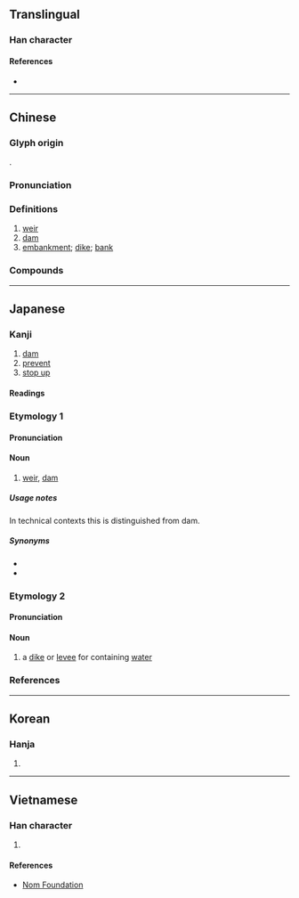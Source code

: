 {{character info}}
==Translingual==

===Han character===
{{Han char|rn=32|rad=土|as=09|sn=12|four=41114|canj=GSAV|ids=⿰土匽}}

====References====
* {{Han ref|kx=0234.040|dkj=05274|dj=0471.120|hdz=10461.050|uh=5830|ud=22576|bh=B3F7|bd=46071}}

----

==Chinese==
{{zh-forms}}

===Glyph origin===
{{Han etym}}
{{Han compound|土|匽|ls=psc|c1=s|c2=p|t1=earth, ground}}.

===Pronunciation===
{{zh-pron
|m=yàn
|c=jin2
|mn=ml:iàn
|w=2i
|mc=y
|oc=y
|cat=n
}}

===Definitions===
{{zh-hanzi}}

# [[weir]]
# [[dam]]
# [[embankment]]; [[dike]]; [[bank]]

===Compounds===
{{zh-der|埭堰|堰塞湖|塘堰|都江堰|新堰|大堰壋|鴨堰橋|長堰|孫堰|荷花堰|肖堰|大堰|大堰角|堰坡|高家堰|付家堰|十堰|二堰|五堰|化龍堰|蔣家堰|金堰|白家堰|河堰}}

----

==Japanese==

===Kanji===
{{ja-kanji|grade=|rs=土09}}

# [[dam]]
# [[prevent]]
# [[stop up]]

====Readings====
{{ja-readings
|goon=えん
|kanon=えん
|kun=せき-, せ-く
}}

===Etymology 1===
{{wikipedia|lang=ja}}
{{ja-kanjitab|せき|yomi=k}}
{{rfe|ja}}

====Pronunciation====
{{ja-pron|yomi=k|せき|acc=1|acc_ref=DJR,NHK}}

====Noun====
{{ja-noun|せき}}

# [[weir]], [[dam]]

=====Usage notes=====
In technical contexts this is distinguished from dam.

=====Synonyms=====
* {{ja-r|ダム||[[dam]]}}
* {{ja-r|堰堤|えんてい|[[dam]]}}

===Etymology 2===
{{ja-kanjitab|い|yomi=k}}

====Pronunciation====
{{ja-pron|い|y=k|acc=1|acc_ref=DJR}}

====Noun====
{{ja-noun|い|hhira=ゐ}}

# a [[dike]] or [[levee]] for containing [[water]]

===References===
<references/>

----

==Korean==

===Hanja===
{{ko-hanja|hangeul=언|rv=eon|mr=ŏn}}

# {{rfdef|ko|sort=土09}}

----

==Vietnamese==

===Han character===
{{vi-readings|reading=yển|rs=土09}}

# {{rfdef|vi|sort=土09}}

====References====
* [http://nomfoundation.org/common/nom_details.php?codepoint=5830 Nom Foundation]